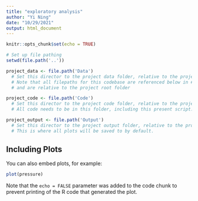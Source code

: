 ```yaml
---
title: "exploratory analysis"
author: "Yi Ning"
date: "10/29/2021"
output: html_document
---
```


```r
knitr::opts_chunk$set(echo = TRUE)
```


```r
# Set up file pathing
setwd(file.path('..'))

project_data <- file.path('Data')
  # Set this director to the project data folder, relative to the project root folder.
  # Note that all filepaths for this codebase are referenced below in #specifications
  # and are relative to the project root folder

project_code <- file.path('Code')
  # Set this director to the project code folder, relative to the project root folder.
  # All code needs to be in this folder, including this present script.

project_output <- file.path('Output')
  # Set this director to the project output folder, relative to the project root folder.
  # This is where all plots will be saved to by default.

```

## Including Plots

You can also embed plots, for example:

```r
plot(pressure)
```

Note that the `echo = FALSE` parameter was added to the code chunk to prevent printing of the R code that generated the plot.
